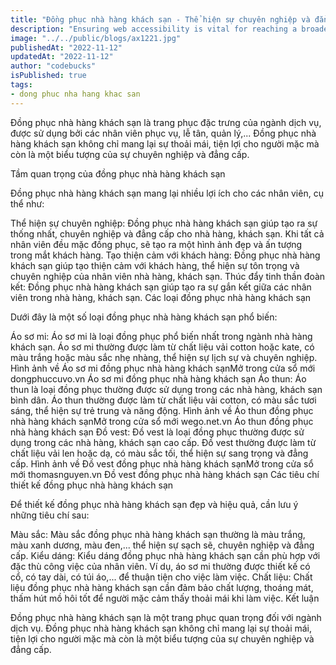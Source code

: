 ```yaml
---
title: "Đồng phục nhà hàng khách sạn - Thể hiện sự chuyên nghiệp và đẳng cấp"
description: "Ensuring web accessibility is vital for reaching a broader audience and creating inclusive digital experiences. This blog highlights essential web accessibility best practices, guidelines, and tools to make your websites accessible to everyone."
image: "../../public/blogs/ax1221.jpg"
publishedAt: "2022-11-12"
updatedAt: "2022-11-12"
author: "codebucks"
isPublished: true
tags:
- dong phuc nha hang khac san
---
```



Đồng phục nhà hàng khách sạn là trang phục đặc trưng của ngành dịch vụ, được sử dụng bởi các nhân viên phục vụ, lễ tân, quản lý,... Đồng phục nhà hàng khách sạn không chỉ mang lại sự thoải mái, tiện lợi cho người mặc mà còn là một biểu tượng của sự chuyên nghiệp và đẳng cấp.

Tầm quan trọng của đồng phục nhà hàng khách sạn

Đồng phục nhà hàng khách sạn mang lại nhiều lợi ích cho các nhân viên, cụ thể như:

Thể hiện sự chuyên nghiệp: Đồng phục nhà hàng khách sạn giúp tạo ra sự thống nhất, chuyên nghiệp và đẳng cấp cho nhà hàng, khách sạn. Khi tất cả nhân viên đều mặc đồng phục, sẽ tạo ra một hình ảnh đẹp và ấn tượng trong mắt khách hàng.
Tạo thiện cảm với khách hàng: Đồng phục nhà hàng khách sạn giúp tạo thiện cảm với khách hàng, thể hiện sự tôn trọng và chuyên nghiệp của nhân viên nhà hàng, khách sạn.
Thúc đẩy tinh thần đoàn kết: Đồng phục nhà hàng khách sạn giúp tạo ra sự gắn kết giữa các nhân viên trong nhà hàng, khách sạn.
Các loại đồng phục nhà hàng khách sạn

Dưới đây là một số loại đồng phục nhà hàng khách sạn phổ biến:

Áo sơ mi: Áo sơ mi là loại đồng phục phổ biến nhất trong ngành nhà hàng khách sạn. Áo sơ mi thường được làm từ chất liệu vải cotton hoặc kate, có màu trắng hoặc màu sắc nhẹ nhàng, thể hiện sự lịch sự và chuyên nghiệp.
Hình ảnh về Áo sơ mi đồng phục nhà hàng khách sạnMở trong cửa sổ mới
dongphuccuvo.vn
Áo sơ mi đồng phục nhà hàng khách sạn
Áo thun: Áo thun là loại đồng phục thường được sử dụng trong các nhà hàng, khách sạn bình dân. Áo thun thường được làm từ chất liệu vải cotton, có màu sắc tươi sáng, thể hiện sự trẻ trung và năng động.
Hình ảnh về Áo thun đồng phục nhà hàng khách sạnMở trong cửa sổ mới
wego.net.vn
Áo thun đồng phục nhà hàng khách sạn
Đồ vest: Đồ vest là loại đồng phục thường được sử dụng trong các nhà hàng, khách sạn cao cấp. Đồ vest thường được làm từ chất liệu vải len hoặc dạ, có màu sắc tối, thể hiện sự sang trọng và đẳng cấp.
Hình ảnh về Đồ vest đồng phục nhà hàng khách sạnMở trong cửa sổ mới
thomasnguyen.vn
Đồ vest đồng phục nhà hàng khách sạn
Các tiêu chí thiết kế đồng phục nhà hàng khách sạn

Để thiết kế đồng phục nhà hàng khách sạn đẹp và hiệu quả, cần lưu ý những tiêu chí sau:

Màu sắc: Màu sắc đồng phục nhà hàng khách sạn thường là màu trắng, màu xanh dương, màu đen,... thể hiện sự sạch sẽ, chuyên nghiệp và đẳng cấp.
Kiểu dáng: Kiểu dáng đồng phục nhà hàng khách sạn cần phù hợp với đặc thù công việc của nhân viên. Ví dụ, áo sơ mi thường được thiết kế có cổ, có tay dài, có túi áo,... để thuận tiện cho việc làm việc.
Chất liệu: Chất liệu đồng phục nhà hàng khách sạn cần đảm bảo chất lượng, thoáng mát, thấm hút mồ hôi tốt để người mặc cảm thấy thoải mái khi làm việc.
Kết luận

Đồng phục nhà hàng khách sạn là một trang phục quan trọng đối với ngành dịch vụ. Đồng phục nhà hàng khách sạn không chỉ mang lại sự thoải mái, tiện lợi cho người mặc mà còn là một biểu tượng của sự chuyên nghiệp và đẳng cấp.
